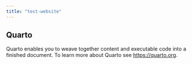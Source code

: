 ```yaml
---
title: "test-website"
---
```


## Quarto

Quarto enables you to weave together content and executable code into a finished document. To learn more about Quarto see <https://quarto.org>.
